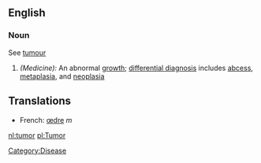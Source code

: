 ==English==
===Noun===
See [[tumour]]

#''(Medicine):'' An abnormal [[growth]]; [[differential diagnosis]] includes [[abcess]], [[metaplasia]], and [[neoplasia]]

==Translations==

*French: [[œdre]] ''m''

[[nl:tumor]]
[[pl:Tumor]]

[[Category:Disease]]